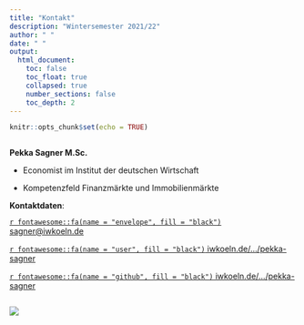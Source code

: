 ```yaml
---
title: "Kontakt"
description: "Wintersemester 2021/22"
author: " "
date: " "
output:
  html_document:
    toc: false
    toc_float: true
    collapsed: true
    number_sections: false
    toc_depth: 2
---
```


```r
knitr::opts_chunk$set(echo = TRUE)
```

<div class="row">
<div class="column">
**Pekka Sagner M.Sc.**

+ Economist im Institut der deutschen Wirtschaft

+ Kompetenzfeld Finanzmärkte und Immobilienmärkte

**Kontaktdaten**:

[`r fontawesome::fa(name = "envelope", fill = "black")` sagner@iwkoeln.de](mailto:sagner@iwkoeln.de)

[`r fontawesome::fa(name = "user", fill = "black")` iwkoeln.de/.../pekka-sagner](https://www.iwkoeln.de/institut/personen/pekka-sagner.html)

[`r fontawesome::fa(name = "github", fill = "black")` iwkoeln.de/.../pekka-sagner](https://github.com/pekkasagner)
</div>
<div class="column">
<img src="./images/Sagner_Pekka_Porträt_Zuschnitt.jpg" />
</div>
</div>



